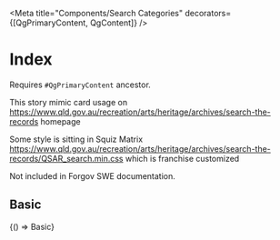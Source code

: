 


<Meta title="Components/Search Categories" decorators={[QgPrimaryContent, QgContent]} />

# Index
Requires `#QgPrimaryContent` ancestor.

This story mimic card usage on https://www.qld.gov.au/recreation/arts/heritage/archives/search-the-records homepage

Some style is sitting in Squiz Matrix https://www.qld.gov.au/recreation/arts/heritage/archives/search-the-records/QSAR_search.min.css which is franchise customized

Not included in Forgov SWE documentation.

## Basic

<Canvas withSource="open">
  <Story name="Basic" parameters={getDecoratedParameters(Basic)}>
    {() => Basic}
  </Story>
</Canvas>
